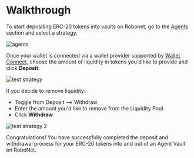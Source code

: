 # Walkthrough

To start depositing ERC-20 tokens into vaults on Robonet, go to the [Agents](https://robonet.finance/agents) section and select a strategy.

![agents](/agents-section.png)

Once your wallet is connected via a wallet provider supported by [Wallet Connect](https://explorer.walletconnect.com), choose the amount of liquidity in tokens you'd like to provide and click
**Deposit**.

![test strategy](/poly-strategy.png)

If you decide to remove liquidity:
- Toggle from Deposit --> Withdraw
- Enter the amount you'd like to remove from the Liquidity Pool
- Click **Withdraw**

![test strategy 2](/withdraw-strategy.png)

Congratulations! You have successfully completed the deposit and withdrawal process for your ERC-20 tokens into and out of an Agent Vault on RoboNet.